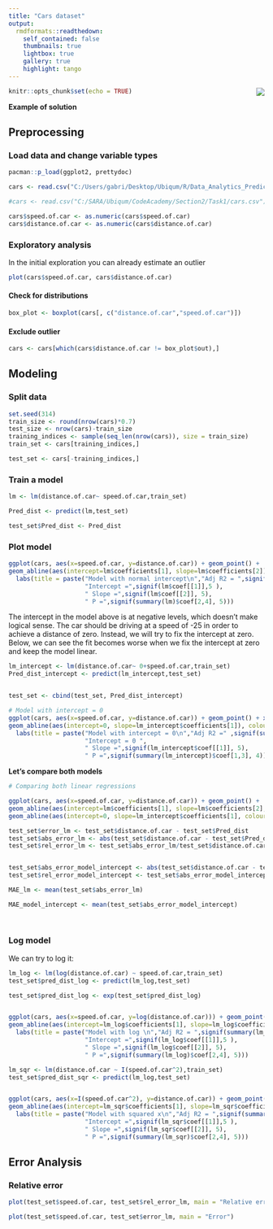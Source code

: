 ```yaml
---
title: "Cars dataset"
output:
  rmdformats::readthedown:
    self_contained: false
    thumbnails: true
    lightbox: true
    gallery: true
    highlight: tango
---
```


<img style="float: right;" src="https://media.timtul.com/media/network22/ubiqum.png">

```r
knitr::opts_chunk$set(echo = TRUE)
```


**Example of solution**

## Preprocessing

### Load data and change variable types

```r

pacman::p_load(ggplot2, prettydoc)

cars <- read.csv("C:/Users/gabri/Desktop/Ubiqum/R/Data_Analytics_Predicting_Customer_Preference/Task_1/cars.csv")

#cars <- read.csv("C:/SARA/Ubiqum/CodeAcademy/Section2/Task1/cars.csv")

cars$speed.of.car <- as.numeric(cars$speed.of.car)
cars$distance.of.car <- as.numeric(cars$distance.of.car)

```

### Exploratory analysis

In the initial exploration you can already estimate an outlier

```r
plot(cars$speed.of.car, cars$distance.of.car)
```

#### Check for distributions

```r

box_plot <- boxplot(cars[, c("distance.of.car","speed.of.car")])

```

#### Exclude outlier

```r


cars <- cars[which(cars$distance.of.car != box_plot$out),]


```


## Modeling

### Split data


```r
set.seed(314)
train_size <- round(nrow(cars)*0.7)
test_size <- nrow(cars)-train_size
training_indices <- sample(seq_len(nrow(cars)), size = train_size)
train_set <- cars[training_indices,]

test_set <- cars[-training_indices,]
```

### Train a model

```r
lm <- lm(distance.of.car~ speed.of.car,train_set)

Pred_dist <- predict(lm,test_set)

test_set$Pred_dist <- Pred_dist

```


### Plot model

```r
ggplot(cars, aes(x=speed.of.car, y=distance.of.car)) + geom_point() + 
geom_abline(aes(intercept=lm$coefficients[1], slope=lm$coefficients[2]), colour='red')+
  labs(title = paste("Model with normal intercept\n","Adj R2 = ",signif(summary(lm)$adj.r.squared, 5),
                     "Intercept =",signif(lm$coef[[1]],5 ),
                     " Slope =",signif(lm$coef[[2]], 5),
                     " P =",signif(summary(lm)$coef[2,4], 5)))


```

The intercept in the model above is at negative levels, which doesn't make logical sense. The car should be driving at a
speed of -25 in order to achieve a distance of zero. Instead, we will try to fix the intercept
at zero. Below, we can see the fit becomes worse when we fix the intercept at zero and keep the model linear.

```r
lm_intercept <- lm(distance.of.car~ 0+speed.of.car,train_set)
Pred_dist_intercept <- predict(lm_intercept,test_set)


test_set <- cbind(test_set, Pred_dist_intercept)

# Model with intercept = 0
ggplot(cars, aes(x=speed.of.car, y=distance.of.car)) + geom_point() + xlim(-2, 30) +
geom_abline(aes(intercept=0, slope=lm_intercept$coefficients[1]), colour='turquoise2')  +  
  labs(title = paste("Model with intercept = 0\n","Adj R2 =" ,signif(summary(lm_intercept)$adj.r.squared, 5),
                     "Intercept = 0 ",
                     " Slope =",signif(lm_intercept$coef[[1]], 5),
                     " P =",signif(summary(lm_intercept)$coef[1,3], 4))) 

```

**Let's compare both models**

```r

# Comparing both linear regressions

ggplot(cars, aes(x=speed.of.car, y=distance.of.car)) + geom_point() + 
geom_abline(aes(intercept=lm$coefficients[1], slope=lm$coefficients[2], colour='LM')) +
geom_abline(aes(intercept=0, slope=lm_intercept$coefficients[1], colour='LM with intercept = 0 '))  
```


```r

test_set$error_lm <- test_set$distance.of.car - test_set$Pred_dist
test_set$abs_error_lm <- abs(test_set$distance.of.car - test_set$Pred_dist)
test_set$rel_error_lm <- test_set$abs_error_lm/test_set$distance.of.car


test_set$abs_error_model_intercept <- abs(test_set$distance.of.car - test_set$Pred_dist_intercept)
test_set$rel_error_model_intercept <- test_set$abs_error_model_intercept/test_set$distance.of.car

MAE_lm <- mean(test_set$abs_error_lm) 

MAE_model_intercept <- mean(test_set$abs_error_model_intercept)
  
 
```


### Log model 

We can try to log it:


```r

lm_log <- lm(log(distance.of.car) ~ speed.of.car,train_set)
test_set$pred_dist_log <- predict(lm_log,test_set)

test_set$pred_dist_log <- exp(test_set$pred_dist_log)


ggplot(cars, aes(x=speed.of.car, y=log(distance.of.car))) + geom_point() + 
geom_abline(aes(intercept=lm_log$coefficients[1], slope=lm_log$coefficients[2]), colour='red')+
  labs(title = paste("Model with log \n","Adj R2 = ",signif(summary(lm_log)$adj.r.squared, 5),
                     "Intercept =",signif(lm_log$coef[[1]],5 ),
                     " Slope =",signif(lm_log$coef[[2]], 5),
                     " P =",signif(summary(lm_log)$coef[2,4], 5)))

```

```r

lm_sqr <- lm(distance.of.car ~ I(speed.of.car^2),train_set)
test_set$pred_dist_sqr <- predict(lm_log,test_set)


ggplot(cars, aes(x=I(speed.of.car^2), y=distance.of.car)) + geom_point() + 
geom_abline(aes(intercept=lm_sqr$coefficients[1], slope=lm_sqr$coefficients[2]), colour='red')+
  labs(title = paste("Model with squared x\n","Adj R2 = ",signif(summary(lm_sqr)$adj.r.squared, 5),
                     "Intercept =",signif(lm_sqr$coef[[1]],5 ),
                     " Slope =",signif(lm_sqr$coef[[2]], 5),
                     " P =",signif(summary(lm_sqr)$coef[2,4], 5)))

```


## Error Analysis

### Relative error


```r
plot(test_set$speed.of.car, test_set$rel_error_lm, main = "Relative error")
```

```r
plot(test_set$speed.of.car, test_set$error_lm, main = "Error")


```

